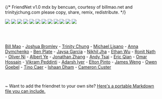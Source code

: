 {/* 
  FriendNet v1.0
  mdx by bencuan, courtesy of billmao.net and trinityjchung.com
  please copy, share, remix, redistribute.
*/}

<a href="https://bencuan.me"><img src="/img/friends/bencuan.gif" /></a>
<a href="https://billmao.net"><img src="/img/friends/billmao.jpg" /></a>
<a href="https://trinityjchung.com/yolkgirl"><img src="/img/friends/yolkgirl.gif" /></a>
<a href="https://michaellisano.com"><img src="/img/friends/michael.gif" /></a>
<a href="https://anna.dymchenko.com"><img src="/img/friends/adym.png" /></a>
<a href="https://jaysa.net"><img src="/img/friends/jaysa.jpg" /></a>
<a href="https://vimeo.com/943936691"><img src="/img/friends/tiffsun.png" /></a>
<a href="https://rjz.lol"><img src="/img/friends/rjz.png" /></a>
<a href="https://oliver.ni"><img src="/img/friends/oliver.png" /></a>
<a href="https://nikhiljha.com"><img src="/img/friends/njha.png" /></a>
<a href="https://www.ocf.berkeley.edu"><img src="/img/friends/ocf.png" /></a>
<a href="https://tsh.sh"><img src="/img/friends/turtlenet.gif" /></a>

<br/><br/>

[Bill Mao](https://billmao.net) - 
[Joshua Bromley](https://joshnet.pages.dev) -
[Trinity Chung](https://trinityjchung.com) -
[Michael Lisano](https://michaellisano.com) -
[Anna Dymchenko](https://anna.dymchenko.com) -
[Ben Plate](https://ben9583.com) - 
[Jaysa Garcia](https://jaysa.net) -
[Nikhil Jha](https://nikhiljha.com) -
[Ethan Wu](https://ethanwu.dev) - 
[Ronit Nath](https://ronitnath.com) - 
[Oliver Ni](https://oliver.ni) - 
[Albert Ye](https://aly.sh) - 
[Jonathan Zhang](https://rjz.lol) -
[Andy Tsai](https://www.ocf.berkeley.edu/~andytsai) -
[Eric Qian](https://enumc.com) - 
[Omar Hossain](https://epicrider.github.io) - 
[Vikram Peddinti](https://darkflamex1.github.io) -
[Adarsh Iyer](https://adarshiyer.net) -
[Elton Pinto](https://www.eltonpinto.me) - 
[James Weng](https://jamesweng.com) -
[Owen Goebel](https://oagoebel.github.io) -
[Tino Caer](https://tinocaer.com) -
[Ishaan Dham](https://ishaandham.com/) -
[Cameron Custer](https://camcuster.me)

<br />

~ Want to add the friendnet to your own site? [Here's a portable Markdown file you can include.](https://github.com/64bitpandas/bencuan.me/blob/main/src/components/friends.mdx?plain=1)
